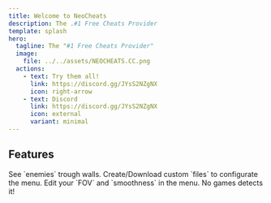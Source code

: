 ```yaml
---
title: Welcome to NeoCheats
description: The .#1 Free Cheats Provider
template: splash
hero:
  tagline: The "#1 Free Cheats Provider"
  image:
    file: ../../assets/NEOCHEATS.CC.png
  actions:
    - text: Try them all!
      link: https://discord.gg/JYsS2NZgNX
      icon: right-arrow
    - text: Discord
      link: https://discord.gg/JYsS2NZgNX
      icon: external
      variant: minimal
---
```



## Features

<CardGrid stagger>
	<Card title="ESP" icon="pencil">
		See `enemies` trough walls.
	</Card>
	<Card title="Create And Load Custom Configs" icon="add-document">
		Create/Download custom `files` to configurate the menu.
	</Card>
	<Card title="Customisable Aimbot" icon="setting">
		Edit your `FOV` and `smoothness` in the menu.
	</Card>
	<Card title="Undetectable!" icon="open-book">
		No games detects it!
	</Card>
</CardGrid>
